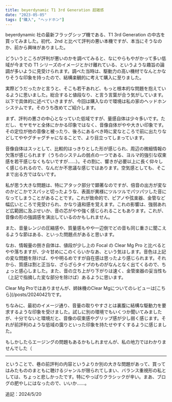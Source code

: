 ```yaml
---
title: beyerdynamic T1 3rd Generation 超雑感
date: "2023-05-05"
tags: ["購入", "ヘッドホン"]
---
```


beyerdynamic 社の最新フラッグシップ機である、T1 3rd Generation の中古を買ってみました。初代、2nd と比べて評判の悪い本機ですが、本当にそうなのか、前から興味がありました。

どういうところが評判が悪いのかを調べてみると、なにやらもやがかって多い低域が今までの T1 シリーズのイメージとかけ離れている、というような趣旨の論調が多いように見受けられます。調べた当時は、駆動力の高い機材でなんとかなりそうな印象を持ったので、結構楽観的に考えて購入に至りました。

実際どうだったかと言うと、そこも若干あれど、もっと根本的な問題を抱えているように思いました。総合すると値段なり、と言う言葉が合う気がしています。以下で具体的に述べていきますが、今回は購入なので環境は私の家のヘッドホンシステムです。そのうち改めてご紹介します。

まず、評判の悪さの中心となっていた低域ですが、量感自体は少々多いです。ただし、モヤモヤと全体にかかる印象ではなく、音像自体がやや大きい印象です。その定位が他の音像と被ったり、後ろにあるべき時に変なところで前に出たりなどしてややグチャグチャになることで、より目立ってしまっています。

音像自体はスッとして、比較的はっきりとした形が感じられ、周辺の微細情報の欠落が感じられます（うちのシステムの弱点の一つである、ヨルマ的強引な収束感を若干感じなくもないですが……）。その割に、響きが必要以上に長く仰々しく感じられるので、なんだか不思議な感じではあります。空気感としても、そこまで出る方ではないです。

私が思う大きな問題は、特にアタック部分で顕著なのですが、倍音の出方が変なのかどこかでスパッと切ったような、表面が異様にツルツルでパツパツした音になってしまうことがあることです。これが致命的で、ピアノや弦楽器、金管など幅広いところで見受けられ、かなり違和感を覚えます。これの影響は、強弱あれど広範囲に及ぶせいか、音の芯がやや強く感じられることもあります。これが、音像の形の強調感を演出しているのかもしれません。

また、音量レンジの圧縮感や、質量感もやや一辺倒でどの音も同じ重さに聞こえるような節はある、といった問題点があると思います。

なお、情報量の捌き自体は、値段が少し上の Focal の Clear Mg Pro と比べるとやや落ちますが、少々甘めにこのくらいかなあ、という気はします。音色は上記の変な問題を除けば、やや明るめですが自在感は思ったより感じられます。それから、質感は割と正当な、ざらざらタイプのものがなんとなく出てくるので、ちょっと感心しました。また、音の立ち上がり下がりは速く、金管楽器の妥当性も（上記で指摘した変な部分を除けば）あるように思います。

<Info>
  Clear Mg Proではありませんが、姉妹機のClear
  Mgについてのレビューは[こちら](/posts/20240421)です。
</Info>

ちなみに、最初のイメージ通り、音量の取りやすさとは裏腹に結構な駆動力を要求するような印象を受けました。試しに別の環境でもいくつか聞いてみましたが、十分でないと環境だと、音像の収束感やグリップ感が少し弱く感じます。それが前評判のような低域の靄りといった印象を持たせやすくするように感じました。

もしかしたらエージングの問題もあるかもしれませんが、私の地力ではわかりませんでした（

---

ということで、巷の前評判の内容というよりか別の大きな問題があって、買ってはみたもののまともに聴けるジャンルが限られてしまい、バランス重視形の私としては、ちょっと悲しかったです。特にやっぱりクラシックが辛い。まあ、ブログの肥やしにはなったので、いいか……。

<Postscript>追記：2024/5/20</Postscript>
